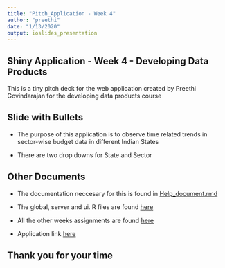 ```yaml
---
title: "Pitch_Application - Week 4"
author: "preethi"
date: "1/13/2020"
output: ioslides_presentation
---
```


## Shiny Application - Week 4 - Developing Data Products

This is a tiny pitch deck for the web application created by Preethi Govindarajan for the developing data products course

## Slide with Bullets

- The purpose of this application is to observe time related trends in sector-wise budget data in different Indian States

- There are two drop downs for State and Sector 

## Other Documents
- The documentation neccesary for this is found in [Help_document.rmd](https://github.com/preethical/Shiny-tryouts)  

- The global, server and ui. R files are found [here](https://github.com/preethical/Shiny-tryouts/tree/master/Shiny_app_week4)
- All the other weeks assignments are found [here](https://preethical.github.io/Shiny-tryouts/)   

- Application link [here](https://preethical.shinyapps.io/Week4_Programming_Assignment/)  

## Thank you for your time
